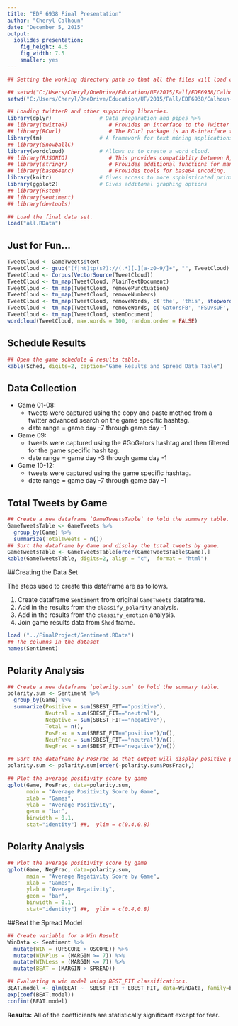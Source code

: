 ---
title: "EDF 6938 Final Presentation"
author: "Cheryl Calhoun"
date: "December 5, 2015"
output: 
  ioslides_presentation: 
    fig_height: 4.5
    fig_width: 7.5
    smaller: yes
---

<style type="text/css">

th {  background-color:#E0E0E0 ;
      border-bottom:1px solid black;
      padding:5px;}

td {
border-bottom:1px dotted black;
padding:5px;
width:auto}

table { 
border-collapse:collapse;
margin:auto;
 border: 1px solid black;}
 
caption {
    padding-top: 8px;
    padding-bottom: 8px;
    color: #777;
    text-align: left;
    font-size: 18px;
}

</style>

```{r Setup Work Environment, echo=FALSE, message=FALSE}

## Setting the working directory path so that all the files will load correctly.

## setwd("C:/Users/Cheryl/OneDrive/Education/UF/2015/Fall/EDF6938/Calhoun-Final/FinalProject")    ## Work computer 
setwd("C:/Users/Cheryl/OneDrive/Education/UF/2015/Fall/EDF6938/Calhoun-Final/FinalProject")     ## Home computer

## Loading twitterR and other supporting libraries.
library(dplyr)               # Data preparation and pipes %>%
## library(twitteR)             # Provides an interface to the Twitter Web API
## library(RCurl)               # The RCurl package is an R-interface to the libcurl library that provides HTTP facilities. 
library(tm)                  # A framework for text mining applications within R.
## library(SnowballC) 
library(wordcloud)           # Allows us to create a word cloud.
## library(RJSONIO)             # This provides compatiblity between R, Javascript & JSON. 
## library(stringr)             # Provides additional functions for manipulating strings.
## library(base64enc)           # Provides tools for base64 encoding.
library(knitr)               # Gives access to more sophisticated printing options.
library(ggplot2)             # Gives additonal graphing options
## library(Rstem)
## library(sentiment)
## library(devtools)

## Load the final data set.
load("all.RData")

```
## Just for Fun...

```{r WordCloud, eval=TRUE, warning=FALSE, echo=FALSE, message=FALSE}

TweetCloud <- GameTweets$text
TweetCloud <- gsub("(f|ht)tp(s?)://(.*)[.][a-z0-9/]+", "", TweetCloud)
TweetCloud <- Corpus(VectorSource(TweetCloud))
TweetCloud <- tm_map(TweetCloud, PlainTextDocument)
TweetCloud <- tm_map(TweetCloud, removePunctuation)
TweetCloud <- tm_map(TweetCloud, removeNumbers)
TweetCloud <- tm_map(TweetCloud, removeWords, c('the', 'this', stopwords('english')))
TweetCloud <- tm_map(TweetCloud, removeWords, c('GatorsFB', 'FSUvsUF', 'UFvsSC', 'character0'))
TweetCloud <- tm_map(TweetCloud, stemDocument)
wordcloud(TweetCloud, max.words = 100, random.order = FALSE)
```

## Schedule Results

```{r schedule, echo=FALSE,  fig.width=4, fig.height=4}
## Open the game schedule & results table.
kable(Sched, digits=2, caption="Game Results and Spread Data Table")
```

## Data Collection

* Game 01-08: 
    + tweets were captured using the copy and paste method from a twitter advanced search on the game specific hashtag. 
    + date range = game day -7 through game day -1
* Game 09: 
    + tweets were captured using the #GoGators hashtag and then filtered for the game specific hash tag.
    + date range = game day -3 through game day -1
* Game 10-12:
    + tweets were captured using the game specific hashtag.
    + date range = game day -7 through game day -1

## Total Tweets by Game {.smaller}
```{r Total Tweets, echo=FALSE}
## Create a new dataframe `GameTweetsTable` to hold the summary table.
GameTweetsTable <- GameTweets %>% 
  group_by(Game) %>%
  summarize(TotalTweets = n())
## Sort the dataframe by Game and display the total tweets by game.
GameTweetsTable <- GameTweetsTable[order(GameTweetsTable$Game),]
kable(GameTweetsTable, digits=2, align = "c",  format = "html")
```

##Creating the Data Set

The steps used to create this dataframe are as follows.

1. Create dataframe `Sentiment` from original `GameTweets` dataframe.
2. Add in the results from the `classify_polarity` analysis.
3. Add in the results from the `classify_emotion` analysis.
4. Join game results data from `Shed` frame.

```{r load sentiment, warning=FALSE, echo=FALSE}
load ("../FinalProject/Sentiment.RData")
## The columns in the dataset
names(Sentiment)
```

## Polarity Analysis

```{r Positive Game Summary, echo=FALSE}
## Create a new dataframe `polarity.sum` to hold the summary table.
polarity.sum <- Sentiment %>% 
  group_by(Game) %>%
  summarize(Positive = sum(SBEST_FIT=="positive"),
            Neutral = sum(SBEST_FIT=="neutral"),
            Negative = sum(SBEST_FIT=="negative"),
            Total = n(),
            PosFrac = sum(SBEST_FIT=="positive")/n(),
            NeutFrac = sum(SBEST_FIT=="neutral")/n(),
            NegFrac = sum(SBEST_FIT=="negative")/n())

## Sort the dataframe by PosFrac so that output will display positive polarity by Game.
polarity.sum <- polarity.sum[order(-polarity.sum$PosFrac),]

## Plot the average positivity score by game
qplot(Game, PosFrac, data=polarity.sum, 
      main = "Average Positivity Score by Game", 
      xlab = "Games", 
      ylab = "Average Positivity", 
      geom = "bar", 
      binwidth = 0.1, 
      stat="identity") ##,  ylim = c(0.4,0.8)
```

## Polarity Analysis

```{r Negative Game Summary, echo=FALSE}
## Plot the average positivity score by game
qplot(Game, NegFrac, data=polarity.sum, 
      main = "Average Negativity Score by Game", 
      xlab = "Games", 
      ylab = "Average Negativity", 
      geom = "bar", 
      binwidth = 0.1, 
      stat="identity") ##,  ylim = c(0.4,0.8)
```

##Beat the Spread Model

```{r BEAT Model, warning=FALSE, echo=FALSE, message=FALSE}

## Create variable for a Win Result
WinData <- Sentiment %>%
  mutate(WIN = (UFSCORE > OSCORE)) %>%
  mutate(WINPlus = (MARGIN >= 7)) %>%
  mutate(WINLess = (MARGIN <= 7)) %>%
  mutate(BEAT = (MARGIN > SPREAD))

## Evaluating a win model using BEST_FIT classifications.
BEAT.model <- glm(BEAT ~  SBEST_FIT + EBEST_FIT, data=WinData, family=binomial)
exp(coef(BEAT.model))
confint(BEAT.model)

```

**Results:**  All of the coefficients are statistically significant except for fear. 